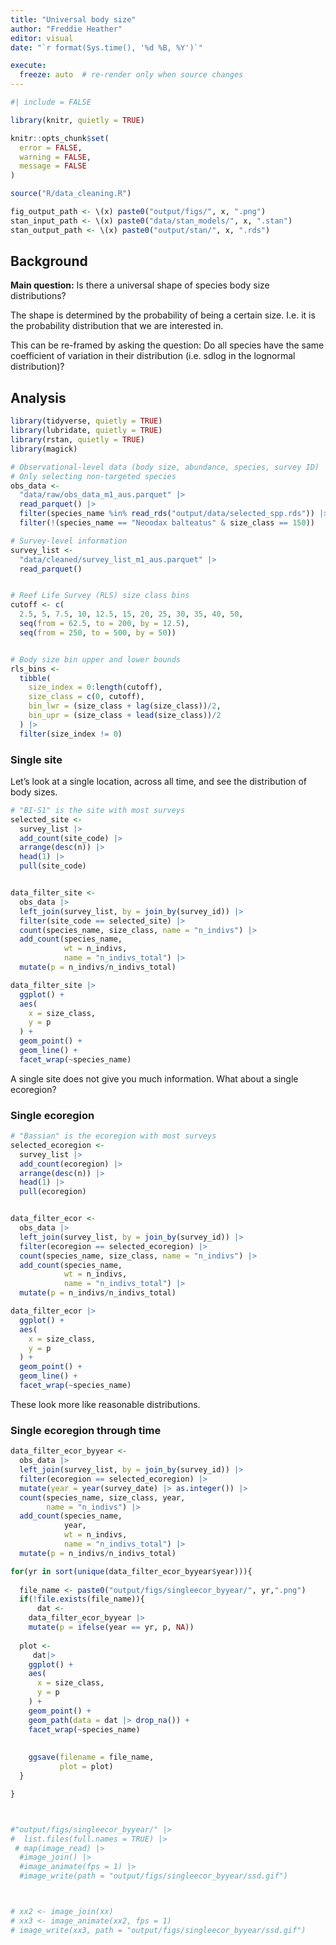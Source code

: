 ```yaml
---
title: "Universal body size"
author: "Freddie Heather"
editor: visual
date: "`r format(Sys.time(), '%d %B, %Y')`"

execute:
  freeze: auto  # re-render only when source changes
---
```


```r
#| include = FALSE

library(knitr, quietly = TRUE)

knitr::opts_chunk$set(
  error = FALSE,
  warning = FALSE, 
  message = FALSE
)

source("R/data_cleaning.R")

fig_output_path <- \(x) paste0("output/figs/", x, ".png")
stan_input_path <- \(x) paste0("data/stan_models/", x, ".stan")
stan_output_path <- \(x) paste0("output/stan/", x, ".rds")

```

## Background

**Main question:** Is there a universal shape of species body size distributions?

The shape is determined by the probability of being a certain size. I.e. it is the probability distribution that we are interested in.

This can be re-framed by asking the question: Do all species have the same coefficient of variation in their distribution (i.e. sdlog in the lognormal distribution)?

## Analysis

```r

library(tidyverse, quietly = TRUE)
library(lubridate, quietly = TRUE)
library(rstan, quietly = TRUE)
library(magick)

```

```r

# Observational-level data (body size, abundance, species, survey ID)
# Only selecting non-targeted species
obs_data <- 
  "data/raw/obs_data_m1_aus.parquet" |> 
  read_parquet() |> 
  filter(species_name %in% read_rds("output/data/selected_spp.rds")) |> 
  filter(!(species_name == "Neoodax balteatus" & size_class == 150))

# Survey-level information
survey_list <- 
  "data/cleaned/survey_list_m1_aus.parquet" |> 
  read_parquet() 


# Reef Life Survey (RLS) size class bins
cutoff <- c(
  2.5, 5, 7.5, 10, 12.5, 15, 20, 25, 30, 35, 40, 50, 
  seq(from = 62.5, to = 200, by = 12.5), 
  seq(from = 250, to = 500, by = 50))


# Body size bin upper and lower bounds
rls_bins <- 
  tibble(
    size_index = 0:length(cutoff),
    size_class = c(0, cutoff),
    bin_lwr = (size_class + lag(size_class))/2,
    bin_upr = (size_class + lead(size_class))/2
  ) |>
  filter(size_index != 0)

```

### Single site

Let's look at a single location, across all time, and see the distribution of body sizes.

```r

# "BI-S1" is the site with most surveys
selected_site <- 
  survey_list |> 
  add_count(site_code) |> 
  arrange(desc(n)) |> 
  head(1) |> 
  pull(site_code)


data_filter_site <- 
  obs_data |> 
  left_join(survey_list, by = join_by(survey_id)) |> 
  filter(site_code == selected_site) |> 
  count(species_name, size_class, name = "n_indivs") |> 
  add_count(species_name, 
            wt = n_indivs,
            name = "n_indivs_total") |> 
  mutate(p = n_indivs/n_indivs_total)

```

```r


data_filter_site |> 
  ggplot() +
  aes(
    x = size_class, 
    y = p
  ) +
  geom_point() + 
  geom_line() +
  facet_wrap(~species_name)

```

A single site does not give you much information. What about a single ecoregion?

### Single ecoregion

```r

# "Bassian" is the ecoregion with most surveys
selected_ecoregion <- 
  survey_list |> 
  add_count(ecoregion) |> 
  arrange(desc(n)) |> 
  head(1) |> 
  pull(ecoregion)


data_filter_ecor <- 
  obs_data |> 
  left_join(survey_list, by = join_by(survey_id)) |> 
  filter(ecoregion == selected_ecoregion) |> 
  count(species_name, size_class, name = "n_indivs") |> 
  add_count(species_name, 
            wt = n_indivs,
            name = "n_indivs_total") |> 
  mutate(p = n_indivs/n_indivs_total)

```

```r


data_filter_ecor |> 
  ggplot() +
  aes(
    x = size_class, 
    y = p
  ) +
  geom_point() + 
  geom_line() +
  facet_wrap(~species_name)

```

These look more like reasonable distributions.

### Single ecoregion through time

```r

data_filter_ecor_byyear <- 
  obs_data |> 
  left_join(survey_list, by = join_by(survey_id)) |> 
  filter(ecoregion == selected_ecoregion) |> 
  mutate(year = year(survey_date) |> as.integer()) |> 
  count(species_name, size_class, year,
        name = "n_indivs") |> 
  add_count(species_name, 
            year,
            wt = n_indivs,
            name = "n_indivs_total") |> 
  mutate(p = n_indivs/n_indivs_total) 

```

```r


for(yr in sort(unique(data_filter_ecor_byyear$year))){
  
  file_name <- paste0("output/figs/singleecor_byyear/", yr,".png")
  if(!file.exists(file_name)){
      dat <- 
    data_filter_ecor_byyear |> 
    mutate(p = ifelse(year == yr, p, NA))
  
  plot <-  
     dat|> 
    ggplot() +
    aes(
      x = size_class, 
      y = p
    ) +
    geom_point() + 
    geom_path(data = dat |> drop_na()) +
    facet_wrap(~species_name) 
  
  
    ggsave(filename = file_name, 
           plot = plot)
  } 

}



#"output/figs/singleecor_byyear/" |> 
#  list.files(full.names = TRUE) |> 
 # map(image_read) |> 
  #image_join() |> 
  #image_animate(fps = 1) |> 
  #image_write(path = "output/figs/singleecor_byyear/ssd.gif")



# xx2 <- image_join(xx)
# xx3 <- image_animate(xx2, fps = 1)
# image_write(xx3, path = "output/figs/singleecor_byyear/ssd.gif")
```
